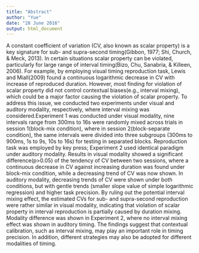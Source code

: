 ```yaml
---
title: "Abstract"
author: "Yue"
date: "28 June 2016"
output: html_document
---
```


A constant coefficient of variation (CV, also known as scalar property) is a key signature for sub- and supra-second timing(Gibbon, 1977; Shi, Church, & Meck, 2013). In certain situations scalar property can be violated, particularly for large range of interval timing(Bizo, Chu, Sanabria, & Killeen, 2006). For example, by employing visual timing reproduction task, Lewis and Miall(2009) found a continuous logarithmic decrease in CV with increase of reproduced duration. However, most finding for violation of scalar property did not control contextual biases(e.g., interval mixing), which could be a major factor causing the violation of scalar property. To address this issue, we conducted two experiments under visual and auditory modality, respectively, where interval mixing was considered.Experiment 1 was conducted under visual modality, nine intervals range from 300ms to 16s were randomly mixed across trials in session 1(block-mix condition), where in session 2(block-separate condition), the same intervals were divided into three subgroups (300ms to 900ms, 1s to 9s, 10s to 16s) for testing in separated blocks. Reproduction task was employed by key press; Experiment 2 used identical paradigm under auditory modality. Results in visual modality showed a significant difference(p>0.05) of the tendency of CV between two sessions, where a continuous decrease in CV against increasing duration was found under block-mix condition, while a decreasing trend of CV was now shown. In auditory modality, decreasing trends of CV were shown under both conditions, but with gentle trends (smaller slope value of simple logarithmic regression) and higher task precision. By ruling out the potential interval mixing effect, the estimated CVs for sub- and supra-second reproduction were rather similar in visual modality, indicating that violation of scalar property in interval reproduction is partially caused by duration mixing. Modality difference was shown in Experiment 2, where no interval mixing effect was shown in auditory timing. The findings suggest that contextual calibration, such as interval mixing, may play an important role in timing precision. In addition, different strategies may also be adopted for different modalities of timing.
  